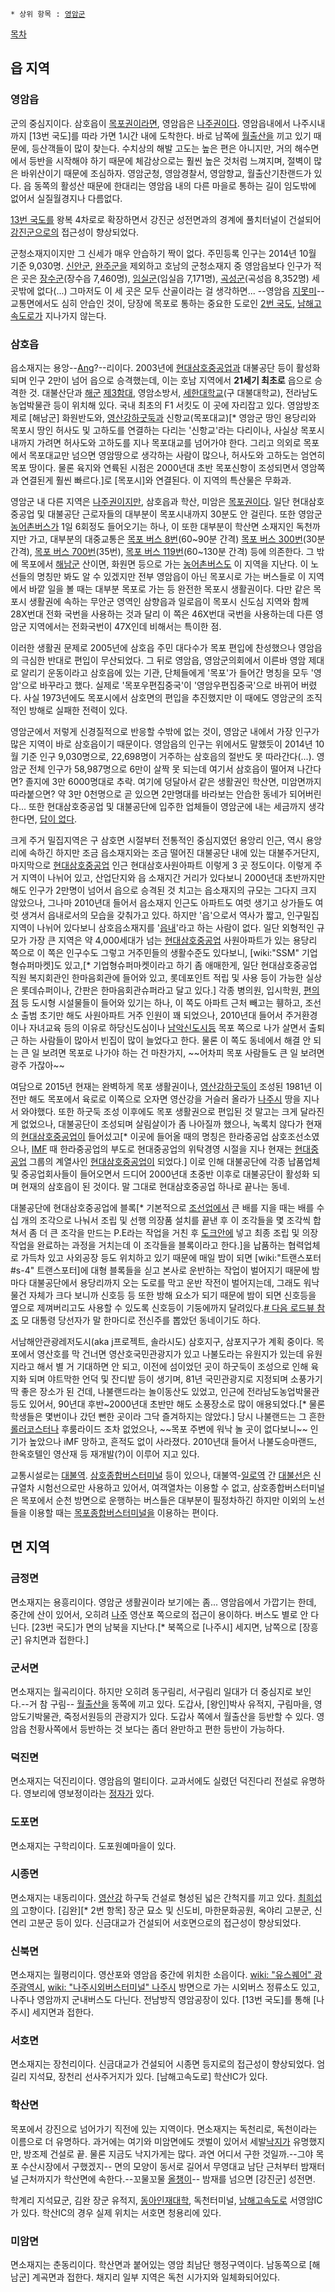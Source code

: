  * 상위 항목 : [[영암군]]

[[목차]]
== 읍 지역 ==
=== 영암읍 ===
군의 중심지이다. 삼호읍이 [[목포시|목포]]권이라면, 영암읍은 [[나주시|나주]]권이다. 영암읍내에서 나주시내까지 [13번 국도]를 따라 가면 1시간 내에 도착한다. 바로 남쪽에 [[월출산]]을 끼고 있기 때문에, 등산객들이 많이 찾는다. 수치상의 해발 고도는 높은 편은 아니지만, 거의 해수면에서 등반을 시작해야 하기 때문에 체감상으로는 훨씬 높은 것처럼 느껴지며, 절벽이 많은 바위산이기 때문에 조심하자. 영암군청, 영암경찰서, 영암향교, 월출산기찬랜드가 있다. 읍 동쪽의 활성산 때문에 한대리는 영암읍 내의 다른 마을로 통하는 길이 임도밖에 없어서 실질월경지나 다름없다.

[[13번 국도]]를 왕복 4차로로 확장하면서 강진군 성전면과의 경계에 풀치터널이 건설되어 [[강진군]]으로의 접근성이 향상되었다.

군청소재지이지만 그 신세가 매우 안습하기 짝이 없다. 주민등록 인구는 2014년 10월 기준 9,030명. [[신안군]], [[완주군]]을 제외하고 호남의 군청소재지 중 영암읍보다 인구가 적은 곳은 [[장수군]](장수읍 7,460명), [[임실군]](임실읍 7,171명), [[곡성군]](곡성읍 8,352명) 세 곳밖에 없다(...) 그마저도 이 세 곳은 모두 산골이라는 걸 생각하면... --영암읍 [[지못미]]-- 교통면에서도 심히 안습인 것이, 당장에 목포로 통하는 중요한 도로인 [[2번 국도]], [[남해고속도로]]가 지나가지 않는다.

=== 삼호읍 ===
읍소재지는 용앙--[[Ang]]?--리이다. 2003년에 [[현대삼호중공업]]과 대불공단 등이 활성화 되며 인구 2만이 넘어 읍으로 승격했는데, 이는 호남 지역에서 '''21세기 최초로''' 읍으로 승격한 것. 대불산단과 [[해군]] [[제3함대]], 영암소방서, [[세한대학교]](구 대불대학교), 전라남도농업박물관 등이 위치해 있다. 국내 최초의 F1 서킷도 이 곳에 자리잡고 있다. 영암방조제로 [해남군] 화원반도와, [[영산강하굿둑]]과 신항교(목포대교)[* 영암군 땅인 용당리와 목포시 땅인 허사도 및 고하도를 연결하는 다리는 '신항교'라는 다리이나, 사실상 목포시내까지 가려면 허사도와 고하도를 지나 목포대교를 넘어가야 한다. 그리고 의외로 목포에서 목포대교만 넘으면 영암땅으로 생각하는 사람이 많으나, 허사도와 고하도는 엄연히 목포 땅이다. 물론 육지와 연륙된 시점은 2000년대 초반 목포신항이 조성되면서 영암쪽과 연결된게 훨씬 빠르다.]로 [목포시]와 연결된다. 이 지역의 특산물은 무화과.

영암군 내 다른 지역은 [[나주]]권이지만, 삼호읍과 학산, 미암은 [[목포]]권이다. 일단 현대삼호중공업 및 대불공단 근로자들의 대부분이 목포시내까지 30분도 안 걸린다. 또한 영암군 [[농어촌버스]]가 1일 6회정도 들어오기는 하나, 이 또한 대부분이 학산면 소재지인 독천까지만 가고, 대부분의 대중교통은 [[목포 버스 8]]번(60~90분 간격) [[목포 버스 300]]번(30분 간격), [[목포 버스 700]]번(35번), [[목포 버스 119]]번(60~130분 간격) 등에 의존한다. 그 밖에 목포에서 [[해남군]] 산이면, 화원면 등으로 가는 [[농어촌버스]]도 이 지역을 지난다. 이 노선들의 명칭만 봐도 알 수 있겠지만 전부 영암읍이 아닌 목포시로 가는 버스들로 이 지역에서 바깥 일을 볼 때는 대부분 목포로 가는 등 완전한 목포시 생활권이다. 다만 같은 목포시 생활권에 속하는 무안군 영역인 삼향읍과 일로읍이 목포시 신도심 지역와 함께 28X번대 전화 국번을 사용하는 것과 달리 이 쪽은 46X번대 국번을 사용하는데 다른 영암군 지역에서는 전화국번이 47X인데 비해서는 특이한 점.

이러한 생활권 문제로 2005년에 삼호읍 주민 대다수가 목포 편입에 찬성했으나 영암읍의 극심한 반대로 편입이 무산되었다. 그 뒤로 영암읍, 영암군의회에서 이른바 영암 제대로 알리기 운동이라고 삼호읍에 있는 기관, 단체들에게 '목포'가 들어간 명칭을 모두 '영암'으로 바꾸라고 했다. 실제로 '목포우편집중국'이 '영암우편집중국'으로 바뀌어 버렸다. 사실 1973년에도 목포시에서 삼호면의 편입을 추진했지만 이 때에도 영암군의 조직적인 방해로 실패한 전력이 있다.

영암군에서 저렇게 신경질적으로 반응할 수밖에 없는 것이, 영암군 내에서 가장 인구가 많은 지역이 바로 삼호읍이기 때문이다. 영암읍의 인구는 위에서도 말했듯이 2014년 10월 기준 인구 9,030명으로, 22,698명이 거주하는 삼호읍의 절반도 못 따라간다(...). 영암군 전체 인구가 58,987명으로 6만이 살짝 못 되는데 여기서 삼호읍이 떨어져 나간다면? 졸지에 3만 6000명대로 추락. 여기에 덩달아서 같은 생활권인 학산면, 미암면까지 따라붙으면? 약 3만 0천명으로 곧 있으면 2만명대를 바라보는 안습한 동네가 되어버린다... 또한 현대삼호중공업 및 대불공단에 입주한 업체들이 영암군에 내는 세금까지 생각한다면, [[답이 없다]].

크게 주거 밀집지역은 구 삼호면 시절부터 전통적인 중심지였던 용앙리 인근, 역시 용앙리에 속하긴 하지만 조금 읍소재지와는 조금 떨어진 대불공단 내에 있는 대불주거단지, 마지막으로 [[현대삼호중공업]] 인근 현대삼호사원아파트 이렇게 3 곳 정도이다. 이렇게 주거 지역이 나뉘어 있고, 산업단지와 읍 소재지간 거리가 있다보니 2000년대 초반까지만 해도 인구가 2만명이 넘어서 읍으로 승격된 것 치고는 읍소재지의 규모는 그다지 크지 않았으나, 그나마 2010년대 들어서 읍소재지 인근도 아파트도 여럿 생기고 상가들도 여럿 생겨서 읍내로서의 모습을 갖춰가고 있다. 하지만 '읍'으로서 역사가 짧고, 인구밀집지역이 나뉘어 있다보니 삼호읍소재지를 '[[읍내]]'라고 하는 사람이 없다.
일단 외형적인 규모가 가장 큰 지역은 약 4,000세대가 넘는 [[현대삼호중공업]] 사원아파트가 있는 용당리 쪽으로 이 쪽은 인구수도 그렇고 거주민들의 생활수준도 있다보니, [wiki:"SSM" 기업형슈퍼마켓]도 있고,[* 기업형슈퍼마켓이라고 하기 좀 애매한게, 일단 현대삼호중공업 직원 복지회관인 한마음회관에 들어와 있고, 롯데포인트 적립 및 사용 등이 가능한 실상은 롯데슈퍼이나, 간판은 한마음회관슈퍼라고 달고 있다.] 각종 병의원, 입시학원, [[편의점]] 등 도시형 시설물들이 들어와 있기는 하나, 이 쪽도 아파트 근처 빼고는 휑하고, 조선소 출범 초기만 해도 사원아파트 거주 인원이 꽤 되었으나, 2010년대 들어서 주거환경이나 자녀교육 등의 이유로 하당신도심이나 [[남악신도시]]등 목포 쪽으로 나가 살면서 출퇴근 하는 사람들이 많아서 빈집이 많이 늘었다고 한다. 물론 이 쪽도 동네에서 해결 안 되는 큰 일 보려면 목포로 나가야 하는 건 마찬가지, ~~어차피 목포 사람들도 큰 일 보려면 광주 가잖아~~

여담으로 2015년 현재는 완벽하게 목포 생활권이나, [[영산강하굿둑]]이 조성된 1981년 이전만 해도 목포에서 육로로 이쪽으로 오자면 영산강을 거슬러 올라가 [[나주시]] 땅을 지나서 와야했다. 또한 하굿둑 조성 이후에도 목포 생활권으로 편입된 것 말고는 크게 달라진게 없었으나, 대불공단이 조성되며 살림살이가 좀 나아질까 했으나, 녹록치 않다가 현재의 [[현대삼호중공업]]이 들어섰고[* 이곳에 들어올 때의 명칭은 한라중공업 삼호조선소였으나, [[IMF]] 때 한라중공업의 부도로 현대중공업의 위탁경영 시절을 지나 현재는 [[현대중공업]] 그룹의 계열사인 [[현대삼호중공업]]이 되었다.] 이로 인해 대불공단에 각종 납품업체 및 중공업회사들이 들어오면서 드디어 2000년대 초중반 이후로 대불공단이 활성화 되며 현재의 삼호읍이 된 것이다. 말 그대로 현대삼호중공업 하나로 끝나는 동네.

대불공단에 현대삼호중공업에 블록[* 기본적으로 [[조선업]]에서 큰 배를 지을 때는 배를 수십 개의 조각으로 나눠서 조립 및 선행 의장품 설치를 끝낸 후 이 조각들을 몇 조각씩 합쳐서 좀 더 큰 조각을 만드는 P.E라는 작업을 거친 후 [[도크]]안에 넣고 최종 조립 및 의장 작업을 완료하는 과정을 거치는데 이 조각들을 블록이라고 한다.]을 납품하는 협력업체로 가득차 있고 사외공장 등도 위치하고 있기 때문에 매일 밤이 되면 [wiki:"트랜스포터#s-4" 트랜스포터]에 대형 블록들을 싣고 본사로 운반하는 작업이 벌어지기 때문에 밤마다 대불공단에서 용당리까지 오는 도로를 막고 운반 작전이 벌어지는데, 그래도 워낙 물건 자체가 크다 보니까 신호등 등 또한 방해 요소가 되기 때문에 밤이 되면 신호등을 옆으로 제껴버리고도 사용할 수 있도록 신호등이 기둥에까지 달려있다.[http://dmaps.kr/o9kw # 다음 로드뷰 참조] 모 대통령 당선자가 말 한마디로 전신주를 뽑았던 동네이기도 하다.

서남해안관광레저도시(aka j프로젝트, 솔라시도) 삼호지구, 삼포지구가 계획 중이다. 목포에서 영산호를 막 건너면 영산호국민관광지가 있고 나불도라는 유원지가 있는데 유원지라고 해서 별 거 기대하면 안 되고, 이전에 섬이었던 곳이 하굿둑이 조성으로 인해 육지화 되며 야트막한 언덕 및 잔디밭 등이 생기며, 81년 국민관광지로 지정되며 소풍가기 딱 좋은 장소가 된 건데, 나불랜드라는 놀이동산도 있었고, 인근에 전라남도농업박물관 등도 있어서, 90년대 후반~2000년대 초반만 해도 소풍장소로 많이 애용되었다.[* 물론 학생들은 몇번이나 갔던 뻔한 곳이라 그닥 즐겨하지는 않았다.] 당시 나불랜드는 그 흔한 [[롤러코스터]]나 후룸라이드 조차 없었으나, ~~목포 주변에 워낙 놀 곳이 없다보니~~ 인기가 높았으나 iMF 망하고, 흔적도 없이 사라졌다. 2010년대 들어서 나불도승마랜드, 한옥호텔인 영산재 등 재개발(?)이 이루어 지고 있다.

교통시설로는 [[대불역]]. [[삼호종합버스터미널]] 등이 있으나, 대불역-[[일로역]] 간 [[대불선]]은 신규열차 시험선으로만 사용하고 있어서, 여객열차는 이용할 수 없고, 삼호종합버스터미널은 목포에서 순천 방면으로 운행하는 버스들은 대부분이 필정차하긴 하지만 이외의 노선들을 이용할 때는 [[목포종합버스터미널]]을 이용하는 편이다.

== 면 지역 ==
=== 금정면 ===
면소재지는 용흥리이다. 영암군 생활권이라 보기에는 좀... 영암읍에서 가깝기는 한데, 중간에 산이 있어서, 오히려 [[나주]] 영산포 쪽으로의 접근이 용이하다. 버스도 별로 안 다닌다. [23번 국도]가 면의 남북을 지난다.[* 북쪽으로 [나주시] 세지면, 남쪽으로 [장흥군] 유치면과 접한다.]

=== 군서면 ===
면소재지는 월곡리이다. 하지만 오히려 동구림리, 서구림리 일대가 더 중심지로 보인다.--거 참 구림-- [[월출산]]을 동쪽에 끼고 있다. 도갑사, [왕인]박사 유적지, 구림마을, 영암도기박물관, 죽정서원등의 관광지가 있다. 도갑사 쪽에서 월출산을 등반할 수 있다. 영암읍 천황사쪽에서 등반하는 것 보다는 좀더 완만하고 편한 등반이 가능하다. 

=== 덕진면 ===
면소재지는 덕진리이다. 영암읍의 멀티이다. 교과서에도 실렸던 덕진다리 전설로 유명하다. 영보리에 영보정이라는 [[정자]]가 있다.

=== 도포면 ===
면소재지는 구학리이다. 도포원예마을이 있다.

=== 시종면 ===
면소재지는 내동리이다. [[영산강]] 하구둑 건설로 형성된 넓은 간척지를 끼고 있다. [[최희섭]]의 고향이다. [김완][* 2번 항목] 장군 묘소 및 신도비, 마한문화공원, 옥야리 고분군, 신연리 고분군 등이 있다. 신금대교가 건설되어 서호면으로의 접근성이 향상되었다.

=== 신북면 ===
면소재지는 월평리이다. 영산포와 영암읍 중간에 위치한 소읍이다. [[wiki: "유스퀘어" 광주광역시]], [[wiki: "나주시외버스터미널" 나주시]] 방면으로 가는 시외버스 정류소도 있고, 나주나 영암까지 군내버스도 다닌다. 전남방직 영암공장이 있다. [13번 국도]를 통해 [나주시] 세지면과 접한다.

=== 서호면 ===
면소재지는 장천리이다. 신금대교가 건설되어 시종면 등지로의 접근성이 향상되었다. 엄길리 지석묘, 장천리 선사주거지가 있다. [남해고속도로] 학산IC가 있다.

=== 학산면 ===
목포에서 강진으로 넘어가기 직전에 있는 지역이다. 면소재지는 독천리로, 독천이라는 이름으로 더 유명하다. 과거에는 여기와 미암면에도 갯벌이 있어서 세발[[낙지]]가 유명했지만, 방조제 건설로 끝. 물론 지금도 낙지가게는 많다. 과연 어디서 구한 것일까.--그야 목포 수산시장에서 구했겠지-- 면의 모양이 동서로 길어서 무영대교 남단 근처부터 밤재터널 근처까지가 학산면에 속한다.--꼬물꼬물 [[올챙이]]-- 밤재를 넘으면 [강진군] 성전면.

학계리 지석묘군, 김완 장군 유적지, [[동아인재대학]], 독천터미널, [[남해고속도로]] 서영암IC가 있다. 학산IC의 경우 실제 위치는 서호면 청용리에 있다.

=== 미암면 ===
면소재지는 춘동리이다. 학산면과 붙어있는 영암 최남단 행정구역이다. 남동쪽으로 [해남군] 계곡면과 접한다. 채지리 일부 지역은 독천 시가지와 일체화되어있다.

